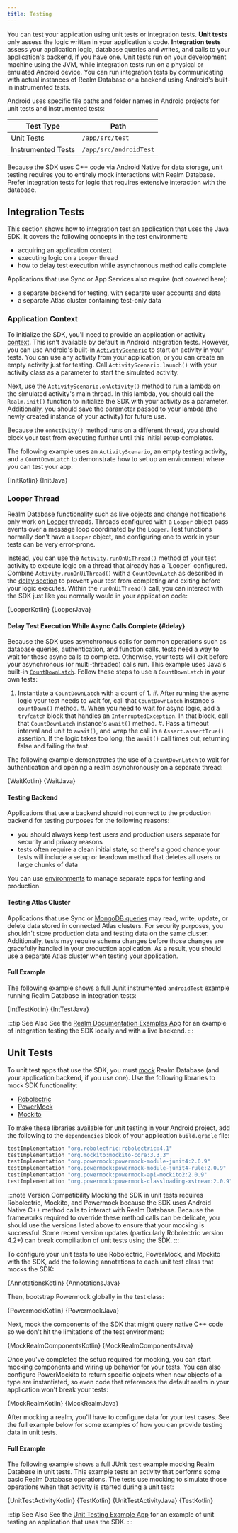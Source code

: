 ```yaml
---
title: Testing
---
```


You can test your application using unit tests or integration tests.
**Unit tests** only assess the logic written in your application's code.
**Integration tests** assess your application logic, database queries and
writes, and calls to your application's backend, if you have one. Unit tests
run on your development machine using the JVM, while integration tests
run on a physical or emulated Android device. You can run integration
tests by communicating with actual instances of Realm Database
or a backend using Android's built-in instrumented tests.

Android uses specific file paths and folder names in Android projects
for unit tests and instrumented tests:

| Test Type | Path |
|-----------|------|
| Unit Tests | `/app/src/test` |
| Instrumented Tests | `/app/src/androidTest` |

Because the SDK uses C++ code via Android Native for data
storage, unit testing requires you to entirely mock interactions with
Realm Database. Prefer integration tests for logic that requires
extensive interaction with the database.

## Integration Tests

This section shows how to integration test an application that uses
the Java SDK. It covers the following concepts in the test
environment:

- acquiring an application context
- executing logic on a `Looper` thread
- how to delay test execution while asynchronous method calls complete

Applications that use Sync or App Services also require (not
covered here):

- a separate backend for testing, with separate user accounts
  and data
- a separate Atlas cluster containing test-only data

### Application Context

To initialize the SDK, you'll need to provide an application or activity
[context](https://developer.android.com/reference/android/content/Context).
This isn't available by default in Android integration tests. However,
you can use Android's built-in [`ActivityScenario`](https://developer.android.com/reference/androidx/test/core/app/ActivityScenario)
to start an activity in your tests. You can use any activity from
your application, or you can create an empty activity just for testing.
Call `ActivityScenario.launch()` with your activity class as a
parameter to start the simulated activity.

Next, use the `ActivityScenario.onActivity()` method to run a lambda
on the simulated activity's main thread. In this lambda, you should call
the `Realm.init()` function to initialize the SDK with your activity
as a parameter. Additionally, you should save the parameter passed to
your lambda (the newly created instance of your activity) for future
use.

Because the `onActivity()` method runs on a different thread, you
should block your test from executing further until this initial setup
completes. 

The following example uses an `ActivityScenario`, an empty testing
activity, and a `CountDownLatch` to demonstrate how to set up an
environment where you can test your app:

<Tabs groupId="java-sdk-languages">
    <TabItem value="kotlin" label="Kotlin">
        <CodeBlock language="kotlin">{InitKotlin}</CodeBlock>
    </TabItem>
    <TabItem value="java" label="Java">
        <CodeBlock language="java">{InitJava}</CodeBlock>
    </TabItem>
</Tabs>

### Looper Thread

Realm Database functionality such as live objects and change notifications only
work on [Looper](https://developer.android.com/reference/android/os/Looper) threads.
Threads configured with a `Looper` object pass events over a message
loop coordinated by the `Looper`. Test functions normally don't have
a `Looper` object, and configuring one to work in your tests can be
very error-prone.

Instead, you can use the [`Activity.runOnUiThread()`](https://developer.android.com/reference/android/app/Activity#runOnUiThread(java.lang.Runnable))
method of your test activity to execute logic on a thread that already
has a `Looper` configured. Combine `Activity.runOnUiThread()` with
a `CountDownLatch` as described in the [delay section](#delay)
to prevent your test from completing
and exiting before your logic executes. Within the `runOnUiThread()`
call, you can interact with the SDK just like you normally would in your
application code:

<Tabs groupId="java-sdk-languages">
    <TabItem value="kotlin" label="Kotlin">
        <CodeBlock language="kotlin">{LooperKotlin}</CodeBlock>
    </TabItem>
    <TabItem value="java" label="Java">
        <CodeBlock language="java">{LooperJava}</CodeBlock>
    </TabItem>
</Tabs>

#### Delay Test Execution While Async Calls Complete {#delay}

Because the SDK uses asynchronous calls for common operations such as
database queries, authentication, and function calls, tests need a way
to wait for those async calls to complete. Otherwise, your tests will
exit before your asynchronous (or multi-threaded) calls run. This example
uses Java's built-in [`CountDownLatch`](https://docs.oracle.com/en/java/javase/11/docs/api/java.base/java/util/concurrent/CountDownLatch.html).
Follow these steps to use a `CountDownLatch` in your own tests:

1. Instantiate a `CountDownLatch` with a count of 1.
#. After running the async logic your test needs to wait for, call that
   `CountDownLatch` instance's `countDown()` method.
#. When you need to wait for async logic, add a `try`/`catch` block
   that handles an `InterruptedException`. In that block,
   call that `CountDownLatch` instance's `await()` method.
#. Pass a timeout interval and unit to `await()`, and wrap
   the call in a `Assert.assertTrue()` assertion. If the logic takes
   too long, the `await()` call times out, returning false and failing
   the test.

The following example demonstrates the use of a `CountDownLatch` to
wait for authentication and opening a realm asynchronously on a separate
thread:

<Tabs groupId="java-sdk-languages">
    <TabItem value="kotlin" label="Kotlin">
        <CodeBlock language="kotlin">{WaitKotlin}</CodeBlock>
    </TabItem>
    <TabItem value="java" label="Java">
        <CodeBlock language="java">{WaitJava}</CodeBlock>
    </TabItem>
</Tabs>

#### Testing Backend

Applications that use a backend should not connect to the
production backend for testing purposes for the following reasons:

- you should always keep test users and production users separate
  for security and privacy reasons
- tests often require a clean initial state, so there's a good chance
  your tests will include a setup or teardown method that deletes all
  users or large chunks of data

You can use [environments](https://docs.mongodb.com/realm/manage-apps/configure/config/environments/#std-label-appconfig-environment)
to manage separate apps for testing and production.

#### Testing Atlas Cluster

Applications that use Sync or [MongoDB queries](/sdk/java/app-services/mongodb/overview)
may read, write, update, or delete data
stored in connected Atlas clusters. For security purposes, you shouldn't
store production data and testing data on the same cluster. Additionally,
tests may require schema changes before those changes are gracefully
handled in your production application. As a result, you should use a
separate Atlas cluster when testing your application.

#### Full Example

The following example shows a full Junit instrumented `androidTest`
example running Realm Database in integration tests:

<Tabs groupId="java-sdk-languages">
    <TabItem value="kotlin" label="Kotlin">
        <CodeBlock language="kotlin">{IntTestKotlin}</CodeBlock>
    </TabItem>
    <TabItem value="java" label="Java">
        <CodeBlock language="java">{IntTestJava}</CodeBlock>
    </TabItem>
</Tabs>

:::tip See Also
See the [Realm Documentation Examples App](https://github.com/mongodb/docs-realm/tree/master/examples/java)
for an example of integration testing the SDK locally and with a live backend.
:::

## Unit Tests

To unit test apps that use the SDK,
you must [mock](https://en.wikipedia.org/wiki/Mock_object) Realm Database
(and your application backend, if you use one). Use the following
libraries to mock SDK functionality:

- [Robolectric](http://robolectric.org/)
- [PowerMock](https://powermock.github.io/)
- [Mockito](https://site.mockito.org/)

To make these libraries available for unit testing in your Android project,
add the following to the `dependencies` block of your application
`build.gradle` file:

```groovy
testImplementation "org.robolectric:robolectric:4.1"
testImplementation "org.mockito:mockito-core:3.3.3"
testImplementation "org.powermock:powermock-module-junit4:2.0.9"
testImplementation "org.powermock:powermock-module-junit4-rule:2.0.9"
testImplementation "org.powermock:powermock-api-mockito2:2.0.9"
testImplementation "org.powermock:powermock-classloading-xstream:2.0.9"
```

:::note Version Compatibility
Mocking the SDK in unit tests requires Robolectric, Mockito, and
Powermock because the SDK uses Android Native C++ method calls to
interact with Realm Database. Because the frameworks required to
override these method calls can be delicate, you should use the
versions listed above to ensure that your mocking is successful. Some
recent version updates (particularly Robolectric version 4.2+) can
break compiliation of unit tests using the SDK.
:::

To configure your unit tests to use Robolectric, PowerMock, and Mockito
with the SDK, add the following annotations to each unit test class that
mocks the SDK:

<Tabs groupId="java-sdk-languages">
    <TabItem value="kotlin" label="Kotlin">
        <CodeBlock language="kotlin">{AnnotationsKotlin}</CodeBlock>
    </TabItem>
    <TabItem value="java" label="Java">
        <CodeBlock language="java">{AnnotationsJava}</CodeBlock>
    </TabItem>
</Tabs>

Then, bootstrap Powermock globally in the test class:

<Tabs groupId="java-sdk-languages">
    <TabItem value="kotlin" label="Kotlin">
        <CodeBlock language="kotlin">{PowermockKotlin}</CodeBlock>
    </TabItem>
    <TabItem value="java" label="Java">
        <CodeBlock language="java">{PowermockJava}</CodeBlock>
    </TabItem>
</Tabs>

Next, mock the components of the SDK that might query native C++ code
so we don't hit the limitations of the test environment:

<Tabs groupId="java-sdk-languages">
    <TabItem value="kotlin" label="Kotlin">
        <CodeBlock language="kotlin">{MockRealmComponentsKotlin}</CodeBlock>
    </TabItem>
    <TabItem value="java" label="Java">
        <CodeBlock language="java">{MockRealmComponentsJava}</CodeBlock>
    </TabItem>
</Tabs>

Once you've completed the setup required for mocking, you can start
mocking components and wiring up behavior for your tests. You can also
configure PowerMockito to return specific objects when new objects of
a type are instantiated, so even code that references the default
realm in your application won't break your tests:

<Tabs groupId="java-sdk-languages">
    <TabItem value="kotlin" label="Kotlin">
        <CodeBlock language="kotlin">{MockRealmKotlin}</CodeBlock>
    </TabItem>
    <TabItem value="java" label="Java">
        <CodeBlock language="java">{MockRealmJava}</CodeBlock>
    </TabItem>
</Tabs>

After mocking a realm, you'll have to configure data for your test
cases. See the full example below for some examples of how you can
provide testing data in unit tests.

#### Full Example

The following example shows a full JUnit `test`
example mocking Realm Database in unit tests. This example tests
an activity that performs some basic Realm Database operations.
The tests use mocking to simulate those operations when that activity is
started during a unit test:

<Tabs groupId="java-sdk-languages">
    <TabItem value="kotlin" label="Kotlin">
        <CodeBlock language="kotlin">{UnitTestActivityKotlin}</CodeBlock>
        <CodeBlock language="kotlin">{TestKotlin}</CodeBlock>
    </TabItem>
    <TabItem value="java" label="Java">
        <CodeBlock language="java">{UnitTestActivityJava}</CodeBlock>
        <CodeBlock language="kotlin">{TestKotlin}</CodeBlock>
    </TabItem>
</Tabs>

:::tip See Also
See the [Unit Testing Example App](https://github.com/realm/realm-java/tree/master/examples/unitTestExample)
for an example of unit testing an application that uses the SDK.
:::

